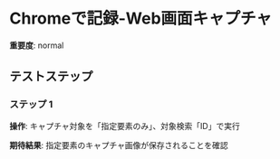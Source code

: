 # Chromeで記録-Web画面キャプチャ

**重要度**: normal

## テストステップ

### ステップ 1

**操作**: キャプチャ対象を「指定要素のみ」、対象検索「ID」で実行

**期待結果**:
指定要素のキャプチャ画像が保存されることを確認

